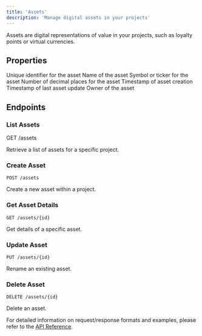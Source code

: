 ```yaml
---
title: 'Assets'
description: 'Manage digital assets in your projects'
---
```


Assets are digital representations of value in your projects, such as loyalty points or virtual currencies.

## Properties

<ResponseField name="id" type="string" required>
  Unique identifier for the asset
</ResponseField>

<ResponseField name="name" type="string" required>
  Name of the asset
</ResponseField>

<ResponseField name="symbol" type="string" required>
  Symbol or ticker for the asset
</ResponseField>

<ResponseField name="fractions" type="number" required>
  Number of decimal places for the asset
</ResponseField>

<ResponseField name="created_at" type="string" required>
  Timestamp of asset creation
</ResponseField>

<ResponseField name="updated_at" type="string" required>
  Timestamp of last asset update
</ResponseField>

<ResponseField name="owner" type="string" required>
  Owner of the asset
</ResponseField>

## Endpoints

### List Assets


GET /assets

Retrieve a list of assets for a specific project.

### Create Asset

```
POST /assets
```

Create a new asset within a project.

### Get Asset Details

```
GET /assets/{id}
```

Get details of a specific asset.

### Update Asset

```
PUT /assets/{id}
```

Rename an existing asset.

### Delete Asset

```
DELETE /assets/{id}
```

Delete an asset.

For detailed information on request/response formats and examples, please refer to the [API Reference](/api-reference/assets).
